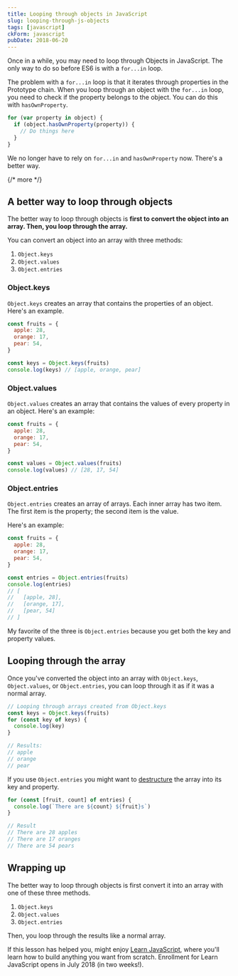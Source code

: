 ```yaml
---
title: Looping through objects in JavaScript
slug: looping-through-js-objects
tags: [javascript]
ckForm: javascript
pubDate: 2018-06-20
---
```


Once in a while, you may need to loop through Objects in JavaScript. The only way to do so before ES6 is with a `for...in` loop.

The problem with a `for...in` loop is that it iterates through properties in the Prototype chain. When you loop through an object with the `for...in` loop, you need to check if the property belongs to the object. You can do this with `hasOwnProperty`.

```js
for (var property in object) {
  if (object.hasOwnProperty(property)) {
    // Do things here
  }
}
```

We no longer have to rely on `for...in` and `hasOwnProperty` now. There's a better way.

{/* more */}

## A better way to loop through objects

The better way to loop through objects is **first to convert the object into an array. Then, you loop through the array.**

You can convert an object into an array with three methods:

1. `Object.keys`
2. `Object.values`
3. `Object.entries`

### Object.keys

`Object.keys` creates an array that contains the properties of an object. Here's an example.

```js
const fruits = {
  apple: 28,
  orange: 17,
  pear: 54,
}

const keys = Object.keys(fruits)
console.log(keys) // [apple, orange, pear]
```

### Object.values

`Object.values` creates an array that contains the values of every property in an object. Here's an example:

```js
const fruits = {
  apple: 28,
  orange: 17,
  pear: 54,
}

const values = Object.values(fruits)
console.log(values) // [28, 17, 54]
```

### Object.entries

`Object.entries` creates an array of arrays. Each inner array has two item. The first item is the property; the second item is the value.

Here's an example:

```js
const fruits = {
  apple: 28,
  orange: 17,
  pear: 54,
}

const entries = Object.entries(fruits)
console.log(entries)
// [
//   [apple, 28],
//   [orange, 17],
//   [pear, 54]
// ]
```

My favorite of the three is `Object.entries` because you get both the key and property values.

## Looping through the array

Once you've converted the object into an array with `Object.keys`, `Object.values`, or `Object.entries`, you can loop through it as if it was a normal array.

```js
// Looping through arrays created from Object.keys
const keys = Object.keys(fruits)
for (const key of keys) {
  console.log(key)
}

// Results:
// apple
// orange
// pear
```

If you use `Object.entries` you might want to [destructure](/blog/es6) the array into its key and property.

```js
for (const [fruit, count] of entries) {
  console.log(`There are ${count} ${fruit}s`)
}

// Result
// There are 28 apples
// There are 17 oranges
// There are 54 pears
```

## Wrapping up

The better way to loop through objects is first convert it into an array with one of these three methods.

1. `Object.keys`
2. `Object.values`
3. `Object.entries`

Then, you loop through the results like a normal array.

If this lesson has helped you, might enjoy [Learn JavaScript](https://learnjavascript.today), where you'll learn how to build anything you want from scratch. Enrollment for Learn JavaScript opens in July 2018 (in two weeks!).
